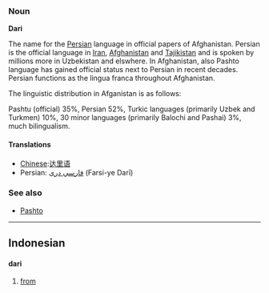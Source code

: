 ===Noun===
'''Dari'''

The name for the [[Persian]] language in official papers of Afghanistan. Persian is the official language in [[Iran]], [[Afghanistan]] and [[Tajikistan]] and is spoken by millions more in Uzbekistan and elswhere. In Afghanistan, also Pashto language has gained official status next to Persian in recent decades. Persian functions as the lingua franca throughout Afghanistan.

The linguistic distribution in Afganistan is as follows:

Pashtu (official) 35%, Persian 52%, Turkic languages (primarily Uzbek and Turkmen) 10%, 30 minor languages (primarily Balochi and Pashai) 3%, much bilingualism.

====Translations====
*[[Chinese]]:[[达里语]]
*Persian: [[فارسي دری]] (Farsi-ye Darī)

===See also===
*[[Pashto]]

----

==Indonesian==
====dari====
# [[from]]